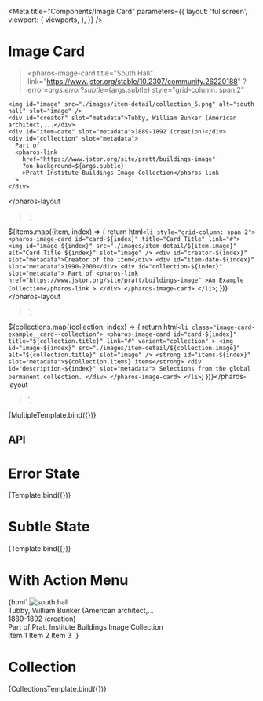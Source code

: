 


<Meta
  title="Components/Image Card"
  parameters={{
    layout: 'fullscreen',
    viewport: {
      viewports,
    },
  }}
/>

# Image Card

  ><pharos-image-card
    title="South Hall"
    link="https://www.jstor.org/stable/10.2307/community.26220188"
    ?error=${args.error}
    ?subtle=${args.subtle}
    style="grid-column: span 2"
  >
    <img id="image" src="./images/item-detail/collection_5.png" alt="south hall" slot="image" />
    <div id="creator" slot="metadata">Tubby, William Bunker (American architect,...</div>
    <div id="item-date" slot="metadata">1889-1892 (creation)</div>
    <div id="collection" slot="metadata">
      Part of
      <pharos-link
        href="https://www.jstor.org/site/pratt/buildings-image"
        ?on-background=${args.subtle}
        >Pratt Institute Buildings Image Collection</pharos-link
      >
    </div>
  </pharos-image-card></pharos-layout
>`;

  ${items.map((item, index) => {
    return html`<li style="grid-column: span 2">
      <pharos-image-card id="card-${index}" title="Card Title" link="#">
        <img
          id="image-${index}"
          src="./images/item-detail/${item.image}"
          alt="Card Title ${index}"
          slot="image"
        />
        <div id="creator-${index}" slot="metadata">Creator of the item</div>
        <div id="item-date-${index}" slot="metadata">1990-2000</div>
        <div id="collection-${index}" slot="metadata">
          Part of
          <pharos-link href="https://www.jstor.org/site/pratt/buildings-image"
            >An Example Collection</pharos-link
          >
        </div>
      </pharos-image-card>
    </li>`;
  })}</pharos-layout
>`;

  ${collections.map((collection, index) => {
    return html`<li class="image-card-example__card--collection">
      <pharos-image-card
        id="card-${index}"
        title="${collection.title}"
        link="#"
        variant="collection"
      >
        <img
          id="image-${index}"
          src="./images/item-detail/${collection.image}"
          alt="${collection.title}"
          slot="image"
        />
        <strong id="items-${index}" slot="metadata">${collection.items} items</strong>
        <div id="description-${index}" slot="metadata">
          Selections from the global permanent collection.
        </div>
      </pharos-image-card>
    </li>`;
  })}</pharos-layout
>`;

<Canvas>
  <Story name="Base">{MultipleTemplate.bind({})}</Story>
</Canvas>

## API

<ArgsTable of="pharos-image-card" />

# Error State

<Canvas>
  <Story name="Error State" args={{ error: true }}>
    {Template.bind({})}
  </Story>
</Canvas>

# Subtle State

<Canvas>
  <Story name="Subtle State" args={{ subtle: true }}>
    {Template.bind({})}
  </Story>
</Canvas>

# With Action Menu

<Canvas>
  <Story name="With Action Menu">
    {html`
      <pharos-layout style="margin: 1rem 0">
        <pharos-image-card
          title="South Hall"
          link="https://www.jstor.org/stable/10.2307/community.26220188"
          action-menu="my-dropdown-menu"
          style="grid-column: span 2"
        >
          <img
            id="image"
            src="./images/item-detail/collection_5.png"
            alt="south hall"
            slot="image"
          />
          <div id="creator" slot="metadata">Tubby, William Bunker (American architect,...</div>
          <div id="item-date" slot="metadata">1889-1892 (creation)</div>
          <div id="collection" slot="metadata">
            Part of
            <pharos-link href="https://www.jstor.org/site/pratt/buildings-image"
              >Pratt Institute Buildings Image Collection</pharos-link
            >
          </div>
        </pharos-image-card>
      </pharos-layout>
      <pharos-dropdown-menu id="my-dropdown-menu">
        <pharos-dropdown-menu-item>Item 1</pharos-dropdown-menu-item>
        <pharos-dropdown-menu-item>Item 2</pharos-dropdown-menu-item>
        <pharos-dropdown-menu-item>Item 3</pharos-dropdown-menu-item>
      </pharos-dropdown-menu>
    `}
  </Story>
</Canvas>

# Collection

<Canvas>
  <Story name="Collection">{CollectionsTemplate.bind({})}</Story>
</Canvas>
